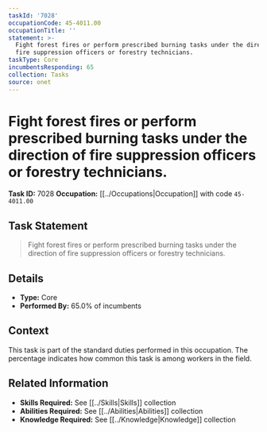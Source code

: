 ```yaml
---
taskId: '7028'
occupationCode: 45-4011.00
occupationTitle: ''
statement: >-
  Fight forest fires or perform prescribed burning tasks under the direction of
  fire suppression officers or forestry technicians.
taskType: Core
incumbentsResponding: 65
collection: Tasks
source: onet
---
```

# Fight forest fires or perform prescribed burning tasks under the direction of fire suppression officers or forestry technicians.

**Task ID:** 7028
**Occupation:** [[../Occupations|Occupation]] with code `45-4011.00`

## Task Statement

> Fight forest fires or perform prescribed burning tasks under the direction of fire suppression officers or forestry technicians.

## Details

- **Type:** Core
- **Performed By:** 65.0% of incumbents

## Context

This task is part of the standard duties performed in this occupation. The percentage indicates how common this task is among workers in the field.

## Related Information

- **Skills Required:** See [[../Skills|Skills]] collection
- **Abilities Required:** See [[../Abilities|Abilities]] collection
- **Knowledge Required:** See [[../Knowledge|Knowledge]] collection
